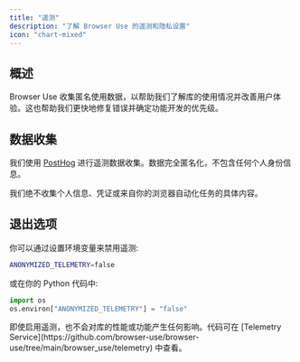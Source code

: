 ```yaml
---
title: "遥测"
description: "了解 Browser Use 的遥测和隐私设置"
icon: "chart-mixed"
---
```


## 概述

Browser Use 收集匿名使用数据，以帮助我们了解库的使用情况并改善用户体验。这也帮助我们更快地修复错误并确定功能开发的优先级。

## 数据收集

我们使用 [PostHog](https://posthog.com) 进行遥测数据收集。数据完全匿名化，不包含任何个人身份信息。

<Note>
  我们绝不收集个人信息、凭证或来自你的浏览器自动化任务的具体内容。
</Note>

## 退出选项

你可以通过设置环境变量来禁用遥测:

```bash .env
ANONYMIZED_TELEMETRY=false
```

或在你的 Python 代码中:

```python
import os
os.environ["ANONYMIZED_TELEMETRY"] = "false"
```

<Note>
  即使启用遥测，也不会对库的性能或功能产生任何影响。代码可在 [Telemetry
  Service](https://github.com/browser-use/browser-use/tree/main/browser_use/telemetry) 中查看。
</Note>

